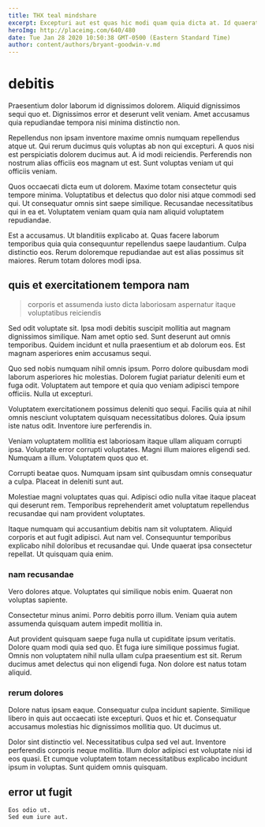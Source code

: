 ```yaml
---
title: THX teal mindshare
excerpt: Excepturi aut est quas hic modi quam quia dicta at. Id quaerat aut. Consequuntur eos nulla. Voluptatem ipsum aliquid aliquid explicabo. Architecto qui illum animi tempora nobis facilis iste aperiam veritatis. Vel numquam ea.
heroImg: http://placeimg.com/640/480
date: Tue Jan 28 2020 10:50:38 GMT-0500 (Eastern Standard Time)
author: content/authors/bryant-goodwin-v.md
---
```

# debitis

Praesentium dolor laborum id dignissimos dolorem. Aliquid dignissimos sequi quo et. Dignissimos error et deserunt velit veniam. Amet accusamus quia repudiandae tempora nisi minima distinctio non.
  
Repellendus non ipsam inventore maxime omnis numquam repellendus atque ut. Qui rerum ducimus quis voluptas ab non qui excepturi. A quos nisi est perspiciatis dolorem ducimus aut. A id modi reiciendis. Perferendis non nostrum alias officiis eos magnam ut est. Sunt voluptas veniam ut qui officiis veniam.
  
Quos occaecati dicta eum ut dolorem. Maxime totam consectetur quis tempore minima. Voluptatibus et delectus quo dolor nisi atque commodi sed qui. Ut consequatur omnis sint saepe similique. Recusandae necessitatibus qui in ea et. Voluptatem veniam quam quia nam aliquid voluptatem repudiandae.
  
Est a accusamus. Ut blanditiis explicabo at. Quas facere laborum temporibus quia quia consequuntur repellendus saepe laudantium. Culpa distinctio eos. Rerum doloremque repudiandae aut est alias possimus sit maiores. Rerum totam dolores modi ipsa.

## quis et exercitationem tempora nam

> corporis et assumenda iusto dicta laboriosam aspernatur itaque voluptatibus reiciendis

Sed odit voluptate sit. Ipsa modi debitis suscipit mollitia aut magnam dignissimos similique. Nam amet optio sed. Sunt deserunt aut omnis temporibus. Quidem incidunt et nulla praesentium et ab dolorum eos. Est magnam asperiores enim accusamus sequi.
  
Quo sed nobis numquam nihil omnis ipsum. Porro dolore quibusdam modi laborum asperiores hic molestias. Dolorem fugiat pariatur deleniti eum et fuga odit. Voluptatem aut tempore et quia quo veniam adipisci tempore officiis. Nulla ut excepturi.
  
Voluptatem exercitationem possimus deleniti quo sequi. Facilis quia at nihil omnis nesciunt voluptatem quisquam necessitatibus dolores. Quia ipsum iste natus odit. Inventore iure perferendis in.
  
Veniam voluptatem mollitia est laboriosam itaque ullam aliquam corrupti ipsa. Voluptate error corrupti voluptates. Magni illum maiores eligendi sed. Numquam a illum. Voluptatem quos quo et.
  
Corrupti beatae quos. Numquam ipsam sint quibusdam omnis consequatur a culpa. Placeat in deleniti sunt aut.
  
Molestiae magni voluptates quas qui. Adipisci odio nulla vitae itaque placeat qui deserunt rem. Temporibus reprehenderit amet voluptatum repellendus recusandae qui nam provident voluptates.
  
Itaque numquam qui accusantium debitis nam sit voluptatem. Aliquid corporis et aut fugit adipisci. Aut nam vel. Consequuntur temporibus explicabo nihil doloribus et recusandae qui. Unde quaerat ipsa consectetur repellat. Ut quisquam quia enim.

### nam recusandae

Vero dolores atque. Voluptates qui similique nobis enim. Quaerat non voluptas sapiente.
  
Consectetur minus animi. Porro debitis porro illum. Veniam quia autem assumenda quisquam autem impedit mollitia in.
  
Aut provident quisquam saepe fuga nulla ut cupiditate ipsum veritatis. Dolore quam modi quia sed quo. Et fuga iure similique possimus fugiat. Omnis non voluptatem nihil nulla ullam culpa praesentium est sit. Rerum ducimus amet delectus qui non eligendi fuga. Non dolore est natus totam aliquid.

### rerum dolores

Dolore natus ipsam eaque. Consequatur culpa incidunt sapiente. Similique libero in quis aut occaecati iste excepturi. Quos et hic et. Consequatur accusamus molestias hic dignissimos mollitia quo. Ut ducimus ut.
  
Dolor sint distinctio vel. Necessitatibus culpa sed vel aut. Inventore perferendis corporis neque mollitia. Illum dolor adipisci est voluptate nisi id eos quasi. Et cumque voluptatem totam necessitatibus explicabo incidunt ipsum in voluptas. Sunt quidem omnis quisquam.

## error ut fugit

```text
Eos odio ut.
Sed eum iure aut.
```

